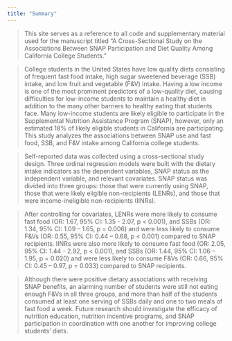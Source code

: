 ```yaml
---
title: "Summary"
---
```


> This site serves as a reference to all code and supplementary material used for the manuscript titled "A Cross-Sectional Study on the Associations Between SNAP Participation and Diet Quality Among California College Students."

> College students in the United States have low quality diets consisting of frequent fast food intake, high sugar sweetened beverage (SSB) intake, and low fruit and vegetable (F&V) intake. Having a low income is one of the most prominent predictors of a low-quality diet, causing difficulties for low-income students to maintain a healthy diet in addition to the many other barriers to healthy eating that students face. Many low-income students are likely eligible to participate in the Supplemental Nutrition Assistance Program (SNAP), however, only an estimated 18% of likely eligible students in California are participating. This study analyzes the associations between SNAP use and fast food, SSB, and F&V intake among California college students.

> Self-reported data was collected using a cross-sectional study design. Three ordinal regression models were built with the dietary intake indicators as the dependent variables, SNAP status as the independent variable, and relevant covariates. SNAP status was divided into three groups: those that were currently using SNAP, those that were likely eligible non-recipients (LENRs), and those that were income-ineligible non-recipients (IINRs).

> After controlling for covariates, LENRs were more likely to consume fast food (OR: 1.67, 95% CI: 1.35 - 2.07, p < 0.001), and SSBs (OR: 1.34, 95% CI: 1.09 – 1.65, p = 0.006) and were less likely to consume F&Vs (OR: 0.55, 95% CI: 0.44 – 0.68, p < 0.001) compared to SNAP recipients. IINRs were also more likely to consume fast food (OR: 2.05, 95% CI: 1.44 - 2.92, p < 0.001), and SSBs (OR: 1.44, 95% CI: 1.06 – 1.95, p = 0.020) and were less likely to consume F&Vs (OR: 0.66, 95% CI: 0.45 – 0.97, p = 0.033) compared to SNAP recipients. 

> Although there were positive dietary associations with receiving SNAP benefits, an alarming number of students were still not eating enough F&Vs in all three groups, and more than half of the students consumed at least one serving of SSBs daily and one to two meals of fast food a week. Future research should investigate the efficacy of nutrition education, nutrition incentive programs, and SNAP participation in coordination with one another for improving college students' diets.

